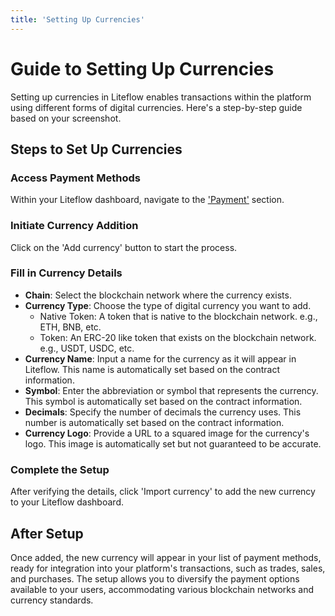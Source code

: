 ```yaml
---
title: 'Setting Up Currencies'
---
```



# Guide to Setting Up Currencies

Setting up currencies in Liteflow enables transactions within the platform using different forms of digital currencies. Here's a step-by-step guide based on your screenshot.

## Steps to Set Up Currencies

<Steps>

### Access Payment Methods

Within your Liteflow dashboard, navigate to the ['Payment'](https://dashboard.liteflow.com/settings/payment) section.

### Initiate Currency Addition

Click on the 'Add currency' button to start the process.

### Fill in Currency Details

- **Chain**: Select the blockchain network where the currency exists.
- **Currency Type**: Choose the type of digital currency you want to add.
  - Native Token: A token that is native to the blockchain network. e.g., ETH, BNB, etc.
  - Token: An ERC-20 like token that exists on the blockchain network. e.g., USDT, USDC, etc.
- **Currency Name**: Input a name for the currency as it will appear in Liteflow. This name is automatically set based on the contract information.
- **Symbol**: Enter the abbreviation or symbol that represents the currency. This symbol is automatically set based on the contract information.
- **Decimals**: Specify the number of decimals the currency uses. This number is automatically set based on the contract information.
- **Currency Logo**: Provide a URL to a squared image for the currency's logo. This image is automatically set but not guaranteed to be accurate.

### Complete the Setup

After verifying the details, click 'Import currency' to add the new currency to your Liteflow dashboard.

</Steps>

## After Setup

Once added, the new currency will appear in your list of payment methods, ready for integration into your platform's transactions, such as trades, sales, and purchases. The setup allows you to diversify the payment options available to your users, accommodating various blockchain networks and currency standards.
